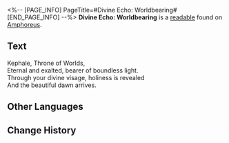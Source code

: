 <%-- [PAGE_INFO]
PageTitle=#Divine Echo: Worldbearing#
[END_PAGE_INFO] --%>
{{Readable Infobox
|id           = 517
|partIds      = 190844
|title        = 
|image        = Item Divine Echo- Worldbearing.png
|world        = Amphoreus
|parts        = 1
|author       = <!--to be added-->
|description  = A memory left by a Titan's Miracle. Only those who have received divine blessings can hear such holy resonance... Listen, a hymn of dawn echoes from the heart of the world.
|part1        = Divine Echo: Worldbearing
|source1      = {{cx|Source missing}}
|characters   = Kephale
|factions     = 
}}
'''Divine Echo: Worldbearing''' is a [[readable]] found on [[Amphoreus]].
<!--
==Location==
{{Map Embed|<map name>|<marker id>}}
-->
==Text==
Kephale, Throne of Worlds,<br />
Eternal and exalted, bearer of boundless light.<br />
Through your divine visage, holiness is revealed<br />
And the beautiful dawn arrives.

<!--
==Trivia==
* 
-->
==Other Languages==
{{Other Languages
|en   = Divine Echo: Worldbearing
|zhs  = 神性的回响：负世
|zht  = 神性的迴響：負世
|ja   = 神性の反響：世負い
|ko   = 신성의 메아리: 부세
|es   = Eco divino: el Sostén del mundo
|fr   = Écho Divin&nbsp;: Porte-Monde
|ru   = Отголосок божественности: Опора мира
|th   = แว่วเสียงศักดิ์สิทธิ์: แบกโลกา
|vi   = Tiếng Vọng Thần Tính: Phụ Thế
|de   = Göttliches Echo: Welt
|id   = Gema Ilahi: Penopang Dunia
|pt   = Eco Divino: Sustenta-Mundo
}}

==Change History==
{{Change History|3.2}}